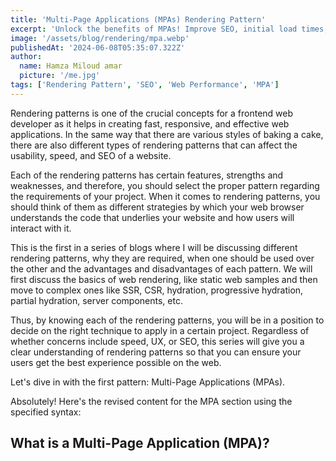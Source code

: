 ```yaml
---
title: 'Multi-Page Applications (MPAs) Rendering Pattern'
excerpt: 'Unlock the benefits of MPAs! Improve SEO, initial load times, and more.'
image: '/assets/blog/rendering/mpa.webp'
publishedAt: '2024-06-08T05:35:07.322Z'
author:
  name: Hamza Miloud amar
  picture: '/me.jpg'
tags: ['Rendering Pattern', 'SEO', 'Web Performance', 'MPA']
---
```


Rendering patterns is one of the crucial concepts for a frontend web developer as it helps in creating fast, responsive, and effective web applications. In the same way that there are various styles of baking a cake, there are also different types of rendering patterns that can affect the usability, speed, and SEO of a website.

Each of the rendering patterns has certain features, strengths and weaknesses, and therefore, you should select the proper pattern regarding the requirements of your project. When it comes to rendering patterns, you should think of them as different strategies by which your web browser understands the code that underlies your website and how users will interact with it.

This is the first in a series of blogs where I will be discussing different rendering patterns, why they are required, when one should be used over the other and the advantages and disadvantages of each pattern. We will first discuss the basics of web rendering, like static web samples and then move to complex ones like SSR, CSR, hydration, progressive hydration, partial hydration, server components, etc.

Thus, by knowing each of the rendering patterns, you will be in a position to decide on the right technique to apply in a certain project. Regardless of whether concerns include speed, UX, or SEO, this series will give you a clear understanding of rendering patterns so that you can ensure your users get the best experience possible on the web.

Let's dive in with the first pattern: Multi-Page Applications (MPAs).

Absolutely! Here's the revised content for the MPA section using the specified syntax:

## What is a Multi-Page Application (MPA)?

<Conversation>
  <Conversation.Thread
    message="Hey Browser and Server, can you tell me about Multi-Page Applications (MPAs)?"
    from="user"
  />
  <Conversation.Thread
    message="Sure! An MPA is a traditional approach where each page of the application is a separate document. When you click on a link or navigate to a different section, the entire page reloads from me where I pre-generate the HTML content for each page before sending it to Browser. This makes MPAs load faster initially and can be beneficial for SEO."
    from="server"
  />
  <Conversation.Thread
    message="However, navigating between pages can feel like visiting entirely new websites because of the full page reload."
    from="browser"
  />
  <Conversation.Thread message="Why do we need MPAs" from="user" />
  <Conversation.Thread
    message={[
      'MPAs are essential for several reasons:',
      'SEO-Friendly: Since the content is rendered on the server, search engines can easily crawl and index the pages.',
      'Initial Load Time: The initial page load is faster because I send a fully-rendered HTML document to Browser.',
      'Complex Applications: MPAs are well-suited for complex applications that require robust routing and state management on the server side.',
    ]}
    from="server"
  />
  <Conversation.Thread
    message="When should I use an MPA?"
    from="user"
  />
  <Conversation.Thread
    message={[
      'SEO is Important: If your site needs to be easily discoverable by search engines.',
      'Fast Initial Load: For applications where the speed of the first load is critical to user experience.',
      'Dynamic Content: When you need to serve dynamic content that changes based on user interactions.',
      'Complex Routing: For applications requiring complex routing and state management that can be more easily handled on the server side.',
    ]}
    from="server"
  />
  <Conversation.Thread
    message="What are the pros of MPAs?"
    from="user"
  />
  <Conversation.Thread
    message={[
      'SEO Benefits: SSR ensures that search engines can index your content effectively.',
      'Improved Performance: Initial load times are generally faster as I send a fully rendered HTML document, but not as fast as static sites because I need to generate the HTML on the fly.',
      'Security: Sensitive data handling and validation can be managed more securely on my end.',
      'Better User Experience: Users get a fully-loaded page quickly, improving the overall user experience.',
    ]}
    from="server"
  />
  <Conversation.Thread message="And the cons?" from="user" />
  <Conversation.Thread
    message={[
      'Server Load: SSR can put a significant load on the server, especially for high-traffic sites.',
      'Complexity: Developing and maintaining MPAs can be more complex compared to static sites or SPAs.',
      'Scalability: Scaling an SSR-based application can be challenging and might require more server resources and optimization.',
    ]}
    from="browser"
  />
  <Conversation.Thread
    message="What frameworks can I use to build an MPA?"
    from="user"
  />
  <Conversation.Thread
    message={[
      'Ruby on Rails: A powerful web application framework written in Ruby.',
      'Django: A high-level Python web framework.',
      'Laravel: A PHP framework with elegant syntax.',
      'ASP.NET Core: A framework for building web applications with .NET and C#.',
      'Content Management Systems (CMS):',
      'WordPress: The most popular CMS, known for its ease of use and extensive plugin ecosystem.',
      'Joomla!: A flexible CMS used for various web projects.',
      'Drupal: A CMS known for its flexibility and powerful content management capabilities.',
    ]}
    from="server"
  />
  <Conversation.Thread
    message="Thanks, Server and Browser! This was really insightful. Any final thoughts?"
    from="user"
  />
  <Conversation.Thread
    message="Multi-Page Applications offer a powerful way to build dynamic, SEO-friendly web applications with fast initial load times and secure data handling. While they come with their own set of challenges, the benefits often outweigh the complexities for many use cases."
    from="server"
  />
  <Conversation.Thread
    message="Stay tuned for our next conversation where we’ll explore Client-Side Rendering (CSR) and understand how it differs from SSR, along with its advantages and disadvantages!"
    from="browser"
  />
  <Conversation.Thread message="Looking forward to it!" from="user" />
</Conversation>
